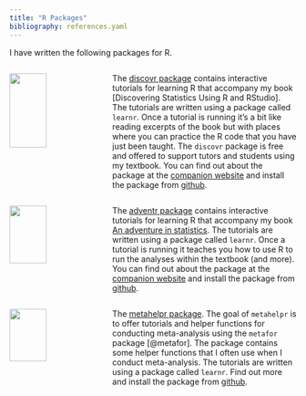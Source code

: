 ```yaml
---
title: "R Packages"
bibliography: references.yaml
---
```


I have written the following packages for R.

:::::: columns
::: {.column width="25%"}
![](../images/hex_discovr.png){width="75%"}
:::

::: {.column width="5%"}
:::

::: {.column width="70%"}
The [discovr package](https://discovr.rocks/discover) contains interactive tutorials for learning R that accompany my book \[Discovering Statistics Using R and RStudio\]. The tutorials are written using a package called `learnr`. Once a tutorial is running it's a bit like reading excerpts of the book but with places where you can practice the R code that you have just been taught. The `discovr` package is free and offered to support tutors and students using my textbook. You can find out about the package at the [companion website](https://discovr.rocks/discovr) and install the package from [github](https://github.com/profandyfield/discovr).
:::
::::::

:::::: columns
::: {.column width="25%"}
![](../images/hex_adventr.png){width="75%"}
:::

::: {.column width="5%"}
:::

::: {.column width="70%"}
The [adventr package](https://discovr.rocks/discover) contains interactive tutorials for learning R that accompany my book [An adventure in statistics](https://www.statisticsadventure.com). The tutorials are written using a package called `learnr`. Once a tutorial is running it teaches you how to use R to run the analyses within the textbook (and more). You can find out about the package at the [companion website](https://www.statisticsadventure.com/adventr/) and install the package from [github](https://github.com/profandyfield/adventr).
:::
::::::

:::::: columns
::: {.column width="25%"}
![](../images/hex_metahelpr.png){width="75%"}
:::

::: {.column width="5%"}
:::

::: {.column width="70%"}
The [metahelpr package](https://github.com/profandyfield/metahelpr). The goal of `metahelpr` is to offer tutorials and helper functions for conducting meta-analysis using the `metafor` package [@metafor]. The package contains some helper functions that I often use when I conduct meta-analysis. The tutorials are written using a package called `learnr`. Find out more and install the package from [github](https://github.com/profandyfield/metahelpr).
:::
::::::
